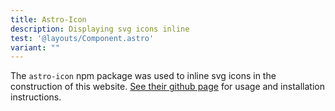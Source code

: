 ```yaml
---
title: Astro-Icon
description: Displaying svg icons inline
test: '@layouts/Component.astro'
variant: ""
---
```


The `astro-icon` npm package was used to inline svg icons in the construction of this website. [See their github page](https://github.com/natemoo-re/astro-icon) for usage and installation instructions.

